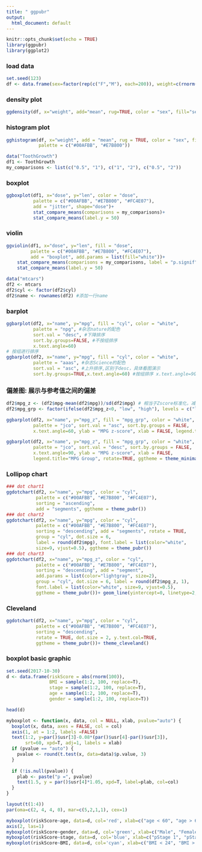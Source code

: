 ---
title: " ggpubr"
output:
  html_document: default
---

```{r setup, include=FALSE}
knitr::opts_chunk$set(echo = TRUE)
library(ggpubr)
library(ggplot2)
```


### load data 
```{r}
set.seed(123)
df <- data.frame(sex=factor(rep(c("F","M"), each=200)), weight=c(rnorm(200,55), rnorm(200, 58)))
```

### density plot
```{r}
ggdensity(df, x="weight", add="mean", rug=TRUE, color = "sex", fill="sex",palette = c("#00AFBB", "#E7B800"))
```

### histogram plot 
```{r}
gghistogram(df, x="weight", add = "mean", rug = TRUE, color = "sex", fill = "sex",
            palette = c("#00AFBB", "#E7B800"))
```
```{r}
data("ToothGrowth")
df1 <- ToothGrowth
my_comparisons <- list(c("0.5", "1"), c("1", "2"), c("0.5", "2"))
```

### boxplot
```{r}
ggboxplot(df1, x="dose", y="len", color = "dose", 
          palette = c("#00AFBB", "#E7B800", "#FC4E07"), 
          add = "jitter", shape="dose")+
          stat_compare_means(comparisons = my_comparisons)+ 
          stat_compare_means(label.y = 50)
```

### violin 
```{r}
ggviolin(df1, x="dose", y="len", fill = "dose", 
         palette = c("#00AFBB", "#E7B800", "#FC4E07"), 
         add = "boxplot", add.params = list(fill="white"))+ 
    stat_compare_means(comparisons = my_comparisons, label = "p.signif")+ #label这里表示选择显著性标记（星号） 
    stat_compare_means(label.y = 50)
```
```{r}
data("mtcars")
df2 <- mtcars
df2$cyl <- factor(df2$cyl)
df2$name <- rownames(df2) #添加一行name
```

### barplot
```{r}
ggbarplot(df2, x="name", y="mpg", fill = "cyl", color = "white", 
          palette = "npg", #杂志nature的配色 
          sort.val = "desc", #下降排序 
          sort.by.groups=FALSE, #不按组排序 
          x.text.angle=60)
# 按组进行排序
ggbarplot(df2, x="name", y="mpg", fill = "cyl", color = "white", 
          palette = "aaas", #杂志Science的配色 
          sort.val = "asc", #上升排序,区别于desc，具体看图演示 
          sort.by.groups=TRUE,x.text.angle=60) #按组排序 x.text.angle=90
```

### 偏差图: 展示与参考值之间的偏差
```{r}
df2$mpg_z <- (df2$mpg-mean(df2$mpg))/sd(df2$mpg) # 相当于Zscore标准化，减均值，除标准差
df2$mpg_grp <- factor(ifelse(df2$mpg_z<0, "low", "high"), levels = c("low", "high"))
```
```{r}
ggbarplot(df2, x="name", y="mpg_z", fill = "mpg_grp", color = "white", 
          palette = "jco", sort.val = "asc", sort.by.groups = FALSE, 
          x.text.angle=60, ylab = "MPG z-score", xlab = FALSE, legend.title="MPG Group")

ggbarplot(df2, x="name", y="mpg_z", fill = "mpg_grp", color = "white", 
          palette = "jco", sort.val = "desc", sort.by.groups = FALSE, 
          x.text.angle=90, ylab = "MPG z-score", xlab = FALSE, 
          legend.title="MPG Group", rotate=TRUE, ggtheme = theme_minimal()) # rotate设置x/y轴对换
```

### Lollipop chart 
```{r}
### dot chart1 
ggdotchart(df2, x="name", y="mpg", color = "cyl", 
           palette = c("#00AFBB", "#E7B800", "#FC4E07"), 
           sorting = "ascending", 
           add = "segments", ggtheme = theme_pubr())
### dot chart2 
ggdotchart(df2, x="name", y="mpg", color = "cyl", 
           palette = c("#00AFBB", "#E7B800", "#FC4E07"), 
           sorting = "descending", add = "segments", rotate = TRUE, 
           group = "cyl", dot.size = 6, 
           label = round(df2$mpg), font.label = list(color="white", 
           size=9, vjust=0.5), ggtheme = theme_pubr())
### dot chart3 
ggdotchart(df2, x="name", y="mpg_z", color = "cyl", 
           palette = c("#00AFBB", "#E7B800", "#FC4E07"), 
           sorting = "descending", add = "segment", 
           add.params = list(color="lightgray", size=2), 
           group = "cyl", dot.size = 6, label = round(df2$mpg_z, 1), 
           font.label = list(color="white", size=9, vjust=0.5), 
           ggtheme = theme_pubr())+ geom_line(yintercept=0, linetype=2, color="lightgray")
```

### Cleveland 
```{r}
ggdotchart(df2, x="name", y="mpg", color = "cyl", 
           palette = c("#00AFBB", "#E7B800", "#FC4E07"), 
           sorting = "descending", 
           rotate = TRUE, dot.size = 2, y.text.col=TRUE, 
           ggtheme = theme_pubr())+ theme_cleveland()
```


### boxplot basic graphic
```{r}
set.seed(2017-10-30)
d <- data.frame(riskScore = abs(rnorm(100)),
                BMI = sample(1:2, 100, replace=T),
                stage = sample(1:2, 100, replace=T),
                age = sample(1:2, 100, replace=T),
                gender = sample(1:2, 100, replace=T))

head(d)

myboxplot <- function(x, data, col = NULL, xlab, pvalue="auto") {
  boxplot(x, data, axes = FALSE, col = col)
  axis(1, at = 1:2, labels =FALSE)
  text(1:2, y=par()$usr[3]-0.08*(par()$usr[4]-par()$usr[3]),
       srt=60, xpd=T, adj=1, labels = xlab)
  if (pvalue == "auto") {
    pvalue <- round(t.test(x, data=data)$p.value, 3)
  }
  
  if (!is.null(pvalue)) {
    plab <- paste("p =", pvalue)
    text(1.5, y = par()$usr[4]*1.05, xpd=T, label=plab, col=col)
  }
}

layout(t(1:4))
par(oma=c(2, 4, 4, 0), mar=c(5,2,1,1), cex=1)

myboxplot(riskScore~age, data=d, col='red', xlab=c("age < 60", "age > 60"))
axis(2, las=1)
myboxplot(riskScore~gender, data=d, col='green', xlab=c("Male", "Female"))
myboxplot(riskScore~stage, data=d, col='blue', xlab=c("pStage 1", "pStage 2"))
myboxplot(riskScore~BMI, data=d, col='cyan', xlab=c("BMI < 24", "BMI > 24"))
```

